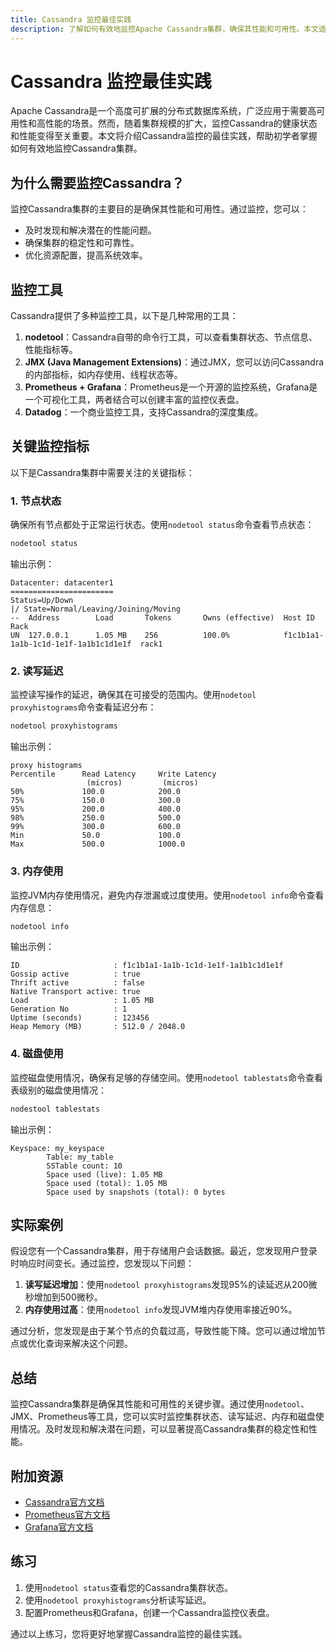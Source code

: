 ```yaml
---
title: Cassandra 监控最佳实践
description: 了解如何有效地监控Apache Cassandra集群，确保其性能和可用性。本文适合初学者，涵盖监控工具、关键指标和实际案例。
---
```


# Cassandra 监控最佳实践

Apache Cassandra是一个高度可扩展的分布式数据库系统，广泛应用于需要高可用性和高性能的场景。然而，随着集群规模的扩大，监控Cassandra的健康状态和性能变得至关重要。本文将介绍Cassandra监控的最佳实践，帮助初学者掌握如何有效地监控Cassandra集群。

## 为什么需要监控Cassandra？

监控Cassandra集群的主要目的是确保其性能和可用性。通过监控，您可以：

- 及时发现和解决潜在的性能问题。
- 确保集群的稳定性和可靠性。
- 优化资源配置，提高系统效率。

## 监控工具

Cassandra提供了多种监控工具，以下是几种常用的工具：

1. **nodetool**：Cassandra自带的命令行工具，可以查看集群状态、节点信息、性能指标等。
2. **JMX (Java Management Extensions)**：通过JMX，您可以访问Cassandra的内部指标，如内存使用、线程状态等。
3. **Prometheus + Grafana**：Prometheus是一个开源的监控系统，Grafana是一个可视化工具，两者结合可以创建丰富的监控仪表盘。
4. **Datadog**：一个商业监控工具，支持Cassandra的深度集成。

## 关键监控指标

以下是Cassandra集群中需要关注的关键指标：

### 1. 节点状态
确保所有节点都处于正常运行状态。使用`nodetool status`命令查看节点状态：

```bash
nodetool status
```

输出示例：

```
Datacenter: datacenter1
=======================
Status=Up/Down
|/ State=Normal/Leaving/Joining/Moving
--  Address        Load       Tokens       Owns (effective)  Host ID                               Rack
UN  127.0.0.1      1.05 MB    256          100.0%            f1c1b1a1-1a1b-1c1d-1e1f-1a1b1c1d1e1f  rack1
```

### 2. 读写延迟
监控读写操作的延迟，确保其在可接受的范围内。使用`nodetool proxyhistograms`命令查看延迟分布：

```bash
nodetool proxyhistograms
```

输出示例：

```
proxy histograms
Percentile      Read Latency     Write Latency
                 (micros)         (micros)
50%             100.0            200.0
75%             150.0            300.0
95%             200.0            400.0
98%             250.0            500.0
99%             300.0            600.0
Min             50.0             100.0
Max             500.0            1000.0
```

### 3. 内存使用
监控JVM内存使用情况，避免内存泄漏或过度使用。使用`nodetool info`命令查看内存信息：

```bash
nodetool info
```

输出示例：

```
ID                     : f1c1b1a1-1a1b-1c1d-1e1f-1a1b1c1d1e1f
Gossip active          : true
Thrift active          : false
Native Transport active: true
Load                   : 1.05 MB
Generation No          : 1
Uptime (seconds)       : 123456
Heap Memory (MB)       : 512.0 / 2048.0
```

### 4. 磁盘使用
监控磁盘使用情况，确保有足够的存储空间。使用`nodetool tablestats`命令查看表级别的磁盘使用情况：

```bash
nodestool tablestats
```

输出示例：

```
Keyspace: my_keyspace
        Table: my_table
        SSTable count: 10
        Space used (live): 1.05 MB
        Space used (total): 1.05 MB
        Space used by snapshots (total): 0 bytes
```

## 实际案例

假设您有一个Cassandra集群，用于存储用户会话数据。最近，您发现用户登录时响应时间变长。通过监控，您发现以下问题：

1. **读写延迟增加**：使用`nodetool proxyhistograms`发现95%的读延迟从200微秒增加到500微秒。
2. **内存使用过高**：使用`nodetool info`发现JVM堆内存使用率接近90%。

通过分析，您发现是由于某个节点的负载过高，导致性能下降。您可以通过增加节点或优化查询来解决这个问题。

## 总结

监控Cassandra集群是确保其性能和可用性的关键步骤。通过使用`nodetool`、JMX、Prometheus等工具，您可以实时监控集群状态、读写延迟、内存和磁盘使用情况。及时发现和解决潜在问题，可以显著提高Cassandra集群的稳定性和性能。

## 附加资源

- [Cassandra官方文档](https://cassandra.apache.org/doc/latest/)
- [Prometheus官方文档](https://prometheus.io/docs/)
- [Grafana官方文档](https://grafana.com/docs/)

## 练习

1. 使用`nodetool status`查看您的Cassandra集群状态。
2. 使用`nodetool proxyhistograms`分析读写延迟。
3. 配置Prometheus和Grafana，创建一个Cassandra监控仪表盘。

通过以上练习，您将更好地掌握Cassandra监控的最佳实践。